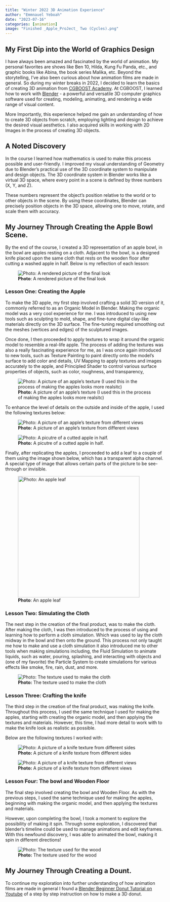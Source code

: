 ```yaml
---
title: "Winter 2022 3D Animation Experience"
author: "Emmnauel Yeboah"
date: "2023-07-16"
categories: [animation]
image: "Finished _Apple_ProJect_ Two (Cycles).png"
---
```



## My First Dip into the World of Graphics Design

I have always been amazed and fascinated by the world of animation. My personal favorites are shows like Ben 10, Hilda, Kung Fu Panda, etc., and graphic books like Abina, the book series Malika, etc. Beyond the storytelling, I've also been curious about how animation films are made in general. So during my winter breaks in 2022, I decided to learn the basics of creating 3D animation from [CGBOOST Academy](https://academy.cgboost.com/courses). At CGBOOST, I learned how to work with [Blender](https://www.blender.org/about/) - a powerful and versatile 3D computer graphics software used for creating, modeling, animating, and rendering a wide range of visual content.

More Importantly, this experience helped me gain an understanding of how to create 3D objects from scratch, employing lighting and design to achieve the desired visual aesthetics. I also acquired skills in working with 2D Images in the process of creating 3D objects.


## A Noted Discovery
In the course I learned how mathematics is used to make this process possible and user-friendly. I improved my visual understanding of Geometry due to Blender's practical use of the 3D coordinate system to manipulate and design objects. The 3D coordinate system in Blender works like a virtual 3D space, where every point in a scene is defined by three numbers (X, Y, and Z). 

These numbers represent the object's position relative to the world or to other objects in the scene. By using these coordinates, Blender can precisely position objects in the 3D space, allowing one to move, rotate, and scale them with accuracy. 

## My Journey Through Creating the Apple Bowl Scene. 
By the end of the course, I created a 3D representation of an apple bowl, in the bowl are apples resting on a cloth. Adjacent to the bowl, is a designed knife placed upon the same cloth that rests on the wooden floor after cutting a washed apple in half. Below is my reflection of each lesson: 

![**Photo**: A rendered picture of the final look](images/Finished _Apple_ProJect_ One.png) 



### Lesson One: Creating the Apple

To make the 3D apple, my first step involved crafting a solid 3D version of it, commonly referred to as an Organic Model in Blender. Making the organic model was a very cool experience for me. I was introduced to using new tools such as sculpting to mold, shape, and fine-tune digital clay-like materials directly on the 3D surface. The fine-tuning required smoothing out the meshes (vertices and edges) of the sculptured images.

Once done, I then proceeded to apply textures to wrap it around the organic model to resemble a real-life apple. The process of adding the textures was also a really fascinating experience for me, as I was once again introduced to new tools, such as Texture Painting to paint directly onto the model's surface to add color and details, UV Mapping to apply textures and images accurately to the apple, and Principled Shader to control various surface properties of objects, such as color, roughness, and transparency,


![**Photo:** A picture of an apple's texture (I used this in the process of making the apples looks more realsitc)](images/apple_paint.png)

To enhance the level of details on the outside and inside of the apple, I used the following textures below:

![**Photo:** A picture of an apple's texture from different views](images/apple.png) 


![**Photo:** A picutre of a cutted apple in half.](images/apple_cut.png)

Finally, after replicating the apples, I proceeded to add a leaf to a couple of them using the image shown below, which has a transparent alpha channel. A special type of image that allows certain parts of the picture to be see-through or invisible.

![**Photo**: An apple leaf](images/leaf2.png){width=4in}


### Lesson Two: Simulating the Cloth

The next step in the creation of the final product, was to make the cloth. After making the cloth, I was then introduced to the process of using and learning how to perform a cloth simulation. Which was used to lay the cloth midway in the bowl and then onto the ground. This process not only taught me how to make and use a cloth simulation it also introduced me to other tools when making simulations including, the Fluid Simulation to animate liquids, such as water, pouring, splashing, and interacting with objects and (one of my favorite) the Particle System to create simulations for various effects like smoke, fire, rain, dust, and more. 

![**Photo:** The texture used to make the cloth](images/fabric.jpg)



### Lesson Three: Crafting the knife

The third step in the creation of the final product, was making the knife. Throughout this process, I used the same technique I used for making the apples, starting with creating the organic model, and then applying the textures and materials. However, this time, I had more detail to work with to make the knife look as realistic as possible.

Below are the following textures I worked with:

![**Photo:** A picture of a knife texture from different sides](images/knife_paint.png)

![**Photo:** A picture of a knife texture from different views](images/knife.jpg)

### Lesson Four:  The bowl and Wooden Floor

The final step involved creating the bowl and Wooden Floor. As with the previous steps, I used the same technique used for making the apples, beginning with making the organic model, and then applying the textures and materials. 

However, upon completing the bowl, I took a moment to explore the possibility of making it spin. Through some exploration, I discovered that blender's timeline could be used to manage animations and edit keyframes. With this newfound discovery, I was able to animated the bowl, making it spin in different directions!



![**Photo:** The texture used for the wood](images/wood.png)



## My Journey Through Creating a Dount. 
To continue my exploration into further understanding of how animation films are made in general I found a [Blender Beginner Donut Tutorial on Youtube](https://www.youtube.com/watch?v=nIoXOplUvAw&list=PLjEaoINr3zgFX8ZsChQVQsuDSjEqdWMAD) of a step by step instruction on how to make a 3D donut. 

 


